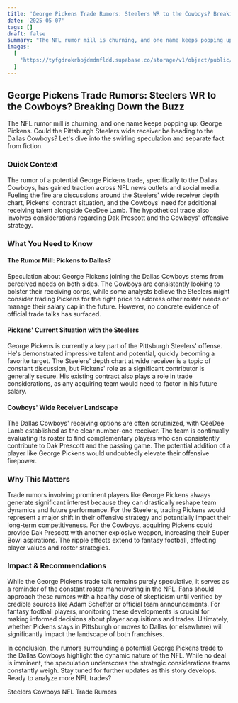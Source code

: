 ```yaml
---
title: 'George Pickens Trade Rumors: Steelers WR to the Cowboys? Breaking Down the Buzz'
date: '2025-05-07'
tags: []
draft: false
summary: "The NFL rumor mill is churning, and one name keeps popping up: George Pickens. Could the Pittsburgh Steelers wide receiver be heading to the Dallas Cowboys? Let's dive into the swirling speculation and separate fact from fiction."
images:
  [
    'https://tyfgdrokrbpjdmdmfldd.supabase.co/storage/v1/object/public/image/2025-05-07-10-25-38-443-04-00.jpg',
  ]
---
```


## George Pickens Trade Rumors: Steelers WR to the Cowboys? Breaking Down the Buzz

The NFL rumor mill is churning, and one name keeps popping up: George Pickens. Could the Pittsburgh Steelers wide receiver be heading to the Dallas Cowboys? Let's dive into the swirling speculation and separate fact from fiction.

### Quick Context

The rumor of a potential George Pickens trade, specifically to the Dallas Cowboys, has gained traction across NFL news outlets and social media. Fueling the fire are discussions around the Steelers' wide receiver depth chart, Pickens' contract situation, and the Cowboys' need for additional receiving talent alongside CeeDee Lamb. The hypothetical trade also involves considerations regarding Dak Prescott and the Cowboys' offensive strategy.

### What You Need to Know

#### The Rumor Mill: Pickens to Dallas?

Speculation about George Pickens joining the Dallas Cowboys stems from perceived needs on both sides. The Cowboys are consistently looking to bolster their receiving corps, while some analysts believe the Steelers might consider trading Pickens for the right price to address other roster needs or manage their salary cap in the future. However, no concrete evidence of official trade talks has surfaced.

#### Pickens' Current Situation with the Steelers

George Pickens is currently a key part of the Pittsburgh Steelers' offense. He's demonstrated impressive talent and potential, quickly becoming a favorite target. The Steelers' depth chart at wide receiver is a topic of constant discussion, but Pickens' role as a significant contributor is generally secure. His existing contract also plays a role in trade considerations, as any acquiring team would need to factor in his future salary.

#### Cowboys' Wide Receiver Landscape

The Dallas Cowboys' receiving options are often scrutinized, with CeeDee Lamb established as the clear number-one receiver. The team is continually evaluating its roster to find complementary players who can consistently contribute to Dak Prescott and the passing game. The potential addition of a player like George Pickens would undoubtedly elevate their offensive firepower.

### Why This Matters

Trade rumors involving prominent players like George Pickens always generate significant interest because they can drastically reshape team dynamics and future performance. For the Steelers, trading Pickens would represent a major shift in their offensive strategy and potentially impact their long-term competitiveness. For the Cowboys, acquiring Pickens could provide Dak Prescott with another explosive weapon, increasing their Super Bowl aspirations. The ripple effects extend to fantasy football, affecting player values and roster strategies.

### Impact & Recommendations

While the George Pickens trade talk remains purely speculative, it serves as a reminder of the constant roster maneuvering in the NFL. Fans should approach these rumors with a healthy dose of skepticism until verified by credible sources like Adam Schefter or official team announcements. For fantasy football players, monitoring these developments is crucial for making informed decisions about player acquisitions and trades. Ultimately, whether Pickens stays in Pittsburgh or moves to Dallas (or elsewhere) will significantly impact the landscape of both franchises.

In conclusion, the rumors surrounding a potential George Pickens trade to the Dallas Cowboys highlight the dynamic nature of the NFL. While no deal is imminent, the speculation underscores the strategic considerations teams constantly weigh. Stay tuned for further updates as this story develops. Ready to analyze more NFL trades?

Steelers
Cowboys
NFL Trade Rumors
